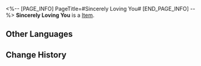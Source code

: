 <%-- [PAGE_INFO]
PageTitle=#Sincerely Loving You#
[END_PAGE_INFO] --%>
{{Item Infobox
|id          = 292004
|image       = Item Sincerely Loving You.png{{subst:void|<!--$UPLOAD:<<SpriteOutput/ItemFigures/292004.png>-<Item Sincerely Loving You.png>-<Item Icons>>-->}}
|type        = 
|invCategory = 
|rarity      = 4
|effect      = 
|description = Outstanding self-defense item. The cute color means that you have no intention to hurt others, while the lethal bullet means that you do not fear the corrosion of evil.
}}
{{Description|''"Fork me, this is the color a real man should use!"''}}
'''Sincerely Loving You''' is a [[Item]].

==Other Languages==
{{Other Languages
|en   = Sincerely Loving You
|zhs  = 真心爱你
|zht  = 真心愛你
|ja   = 真心アイラブユー
|ko   = 끝장나게 사랑해주마
|es   = Amor verdadero
|fr   = Amour sincère
|ru   = Искренняя любовь
|th   = อยากมุมุสุดหัวใจ
|vi   = Tình Yêu Thật Lòng
|de   = Liebe von ganzem Herzen
|id   = Tulus Mencintaimu
|pt   = Sinceramente Te Amando
}}

==Change History==
{{Change History|2.7}}